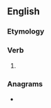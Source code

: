 ==English==

===Etymology===
{{suffix|en|bear|est}}

===Verb===
{{head|en|verb form}}

# {{en-archaic second-person singular of|bear}}

===Anagrams===
* {{anagrams|en|a=abeerst|Bartees|beaters|berates|rebates}}